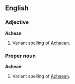 ==English==

===Adjective===
'''Achean'''

# Variant spelling of [[Achaean]].

===Proper noun===
'''Achean'''

# Variant spelling of [[Achaean]].